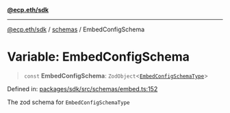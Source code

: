 [**@ecp.eth/sdk**](/sdk-reference/index.mdx)

***

[@ecp.eth/sdk](/sdk-reference/index.mdx) / [schemas](/sdk-reference/schemas/index.mdx) / EmbedConfigSchema

# Variable: EmbedConfigSchema

> `const` **EmbedConfigSchema**: `ZodObject`\<[`EmbedConfigSchemaType`](/sdk-reference/react/type-aliases/EmbedConfigSchemaType.mdx)\>

Defined in: [packages/sdk/src/schemas/embed.ts:152](https://github.com/ecp-eth/comments-monorepo/blob/main/packages/sdk/src/schemas/embed.ts#L152)

The zod schema for `EmbedConfigSchemaType`

